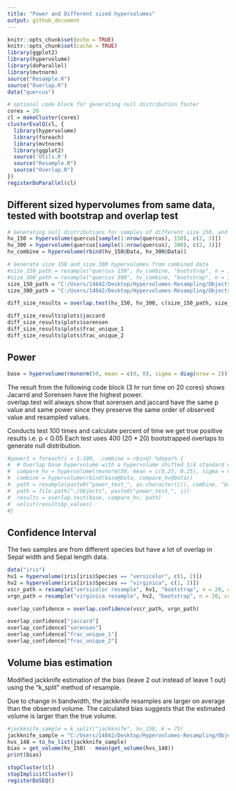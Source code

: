 ```yaml
---
title: "Power and Different sized hypervolumes"
output: github_document
---
```


```r
knitr::opts_chunk$set(echo = TRUE)
knitr::opts_chunk$set(cache = TRUE)
library(ggplot2)
library(hypervolume)
library(doParallel)
library(mvtnorm)
source("Resample.R")
source("Overlap.R")
data("quercus")
```

```r
# optional code block for generating null distribution faster
cores = 20
cl = makeCluster(cores)
clusterEvalQ(cl, {
  library(hypervolume)
  library(foreach)
  library(mvtnorm)
  library(ggplot2)
  source('Utils.R')
  source("Resample.R")
  source("Overlap.R")
})
registerDoParallel(cl)
```

## Different sized hypervolumes from same data, tested with bootstrap and overlap test

```r
# Generating null distributions for samples of different size 150, and 300
hv_150 = hypervolume(quercus[sample(1:nrow(quercus), 150), c(2, 3)])
hv_300 = hypervolume(quercus[sample(1:nrow(quercus), 300), c(2, 3)])
hv_combine = hypervolume(rbind(hv_150@Data, hv_300@Data))
```

```r
# Generate size 150 and size 300 hypervolumes from combined data
#size_150_path = resample("quercus 150", hv_combine, "bootstrap", n = 100, points_per_resample = 150)
#size_300_path = resample("quercus 300", hv_combine, "bootstrap", n = 100, points_per_resample = 300)
size_150_path = "C:/Users/14842/Desktop/Hypervolumes-Resampling/Objects/quercus 150"
size_300_path = "C:/Users/14842/Desktop/Hypervolumes-Resampling/Objects/quercus 300"
```

```r
diff_size_results = overlap.test(hv_150, hv_300, c(size_150_path, size_300_path))
```
```r
diff_size_results$plots$jaccard
diff_size_results$plots$sorensen
diff_size_results$plots$frac_unique_1
diff_size_results$plots$frac_unique_2
```

## Power  
```r
base = hypervolume(rmvnorm(50, mean = c(0, 0), sigma = diag(nrow = 2)))
```

The result from the following code block (3 hr run time on 20 cores) shows Jacarrd and Sorensen have the highest power.  
overlap.test will always show that sorensen and jaccard have the same p value and same power since they preserve the same order of observed value and resampled values.

Conducts test 100 times and calculate percent of time we get true positive results i.e. p < 0.05
Each test uses 400 (20 * 20) bootstrapped overlaps to generate null distribution.

```r
#power1 = foreach(i = 1:100, .combine = rbind) %dopar% {
#  # Overlap base hypervolume with a hypervolume shifted 1/4 standard deviations in both dimension
#  compare_hv = hypervolume(rmvnorm(50, mean = c(0.25, 0.25), sigma = diag(nrow = 2)))
#  combine = hypervolume(rbind(base@Data, compare_hv@Data))
#  path = resample(paste0("power_test_", as.character(i)), combine, "bootstrap", n = 40)
#  path = file.path("./Objects", paste0("power_test_", i))
#  results = overlap.test(base, compare_hv, path)
#  unlist(results$p_values)
#}
```

## Confidence Interval  

The two samples are from different species but have a lot of overlap in Sepal width and Sepal length data.
```r
data("iris")
hv1 = hypervolume(iris[iris$Species == "versicolor", c(1, 2)])
hv2 = hypervolume(iris[iris$Species == "virginica", c(1, 2)])
vscr_path = resample("versicolor resample", hv1, "bootstrap", n = 20, cores = 20)
vrgn_path = resample("virginica resample", hv2, "bootstrap", n = 20, cores = 20)
```

```r
overlap_confidence = overlap.confidence(vscr_path, vrgn_path)
```
```r
overlap_confidence["jaccard"]
overlap_confidence["sorensen"]
overlap_confidence["frac_unique_1"]
overlap_confidence["frac_unique_2"]
```

## Volume bias estimation

Modified jackknife estimation of the bias (leave 2 out instead of leave 1 out) using the "k_split" method of resample. 

Due to change in bandwidth, the jackknife resamples are larger on average than the observed volume. The calculated bias suggests that the estimated volume is larger than the true volume.

```r
#jackknife_sample = k_split("jackknife", hv_150, k = 75)
jackknife_sample = "C:/Users/14842/Desktop/Hypervolumes-Resampling/Objects/jackknife"
hvs_148 = to_hv_list(jackknife_sample)
bias = get_volume(hv_150) - mean(get_volume(hvs_148))
print(bias)
```
```r
stopCluster(cl)
stopImplicitCluster()
registerDoSEQ()
```

